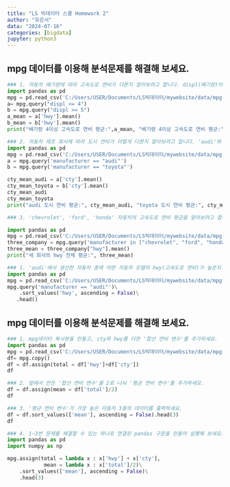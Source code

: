 ```yaml
---
title: "LS 빅데이터 스쿨 Homework 2"
author: "유은서"
data: "2024-07-16"
categories: [bigdata]
jupyter: python3
---
```


## mpg 데이터를 이용해 분석문제를 해결해 보세요.
```python
### 1. 자동차 배기량에 따라 고속도로 연비가 다른지 알아보려고 합니다. displ(배기량)이 4 이하인 자동차와 5이상인 자동차 중 어떤 자동차의 hwy(고속도로 연비) 평균이 더 높은지 알아보세요.
import pandas as pd
mpg = pd.read_csv('C:/Users/USER/Documents/LS빅데이터/mywebsite/data/mpg.csv')
a= mpg.query("displ <= 4")
b = mpg.query("displ >= 5")
a_mean = a['hwy'].mean()
b_mean = b['hwy'].mean()
print("배기량 4이상 고속도로 연비 평균:",a_mean, "배기량 4이상 고속도로 연비 평균:", b_mean)
```
```python
### 2. 자동차 제조 회사에 따라 도시 연비가 어떻게 다른지 알아보려고 합니다. 'audi'와 'toyota'중 어느 manufacturer(자동차 제조 회사)의 cty(도시 연비) 평균이 더 높은지 알아보세요.
import pandas as pd
mpg = pd.read_csv('C:/Users/USER/Documents/LS빅데이터/mywebsite/data/mpg.csv')
a = mpg.query('manufacturer == "audi"')
b = mpg.query('manufacturer == "toyota"')

cty_mean_audi = a['cty'].mean()
cty_mean_toyota = b['cty'].mean()
cty_mean_audi
cty_mean_toyota
print("audi 도시 연비 평균:", cty_mean_audi, "toyota 도시 연비 평균:", cty_mean_toyota)
```
```python
### 3. 'chevrolet', 'ford', 'honda' 자동차의 고속도로 연비 평균을 알아보려고 합니다. 세 회사의 데이터를 추출한 다음 hwy 전체 평균을 구해 보세요.

import pandas as pd
mpg = pd.read_csv('C:/Users/USER/Documents/LS빅데이터/mywebsite/data/mpg.csv')
three_company = mpg.query('manufacturer in ["chevrolet", "ford", "honda"]')
three_mean = three_company["hwy"].mean()
print("세 회사의 hwy 전체 평균:", three_mean)

```
```python
### 1. 'audi'에서 생산한 자동차 중에 어떤 자동차 모델의 hwy(고속도로 연비)가 높은지 알아보려고 합니다. 'audi'에서 생산한 자동차 중 hwy가 1~5위에 해당하는 자동차 데이터를 출력하세요.
import pandas as pd
mpg = pd.read_csv('C:/Users/USER/Documents/LS빅데이터/mywebsite/data/mpg.csv')
mpg.query('manufacturer == "audi"')\
    .sort_values('hwy', ascending = False)\
   .head()
```
## mpg 데이터를 이용해 분석문제를 해결해 보세요.
```python
### 1. mpg데이터 복사본을 만들고, cty와 hwy를 더한 '합산 연비 변수'를 추가하세요.
import pandas as pd
mpg = pd.read_csv('C:/Users/USER/Documents/LS빅데이터/mywebsite/data/mpg.csv')
df= mpg.copy()
df = df.assign(total = df['hwy']+df['cty'])
df

```
```python
### 2. 앞에서 만든 '합산 연비 변수'를 2로 나눠 '평균 연비 변수'를 추가하세요.
df = df.assign(mean = df['total']/2)
df
```
```python
### 3. '평균 연비 변수'가 가장 높은 자동차 3종의 데이터를 출력하세요.
df = df.sort_values(['mean'], ascending = False).head(3)
df
```
```python
### 4. 1~3번 문제를 해결할 수 있는 하나로 연결된 pandas 구문을 만들어 실행해 보세요. 데이터는 복사본 대신 mpg 원본을 이용하세요.
import pandas as pd
import numpy as np

mpg.assign(total = lambda x : x['hwy'] + x['cty'],
            mean = lambda x : x['total']/2)\
    .sort_values(['mean'], ascending = False)\
    .head(3)

```